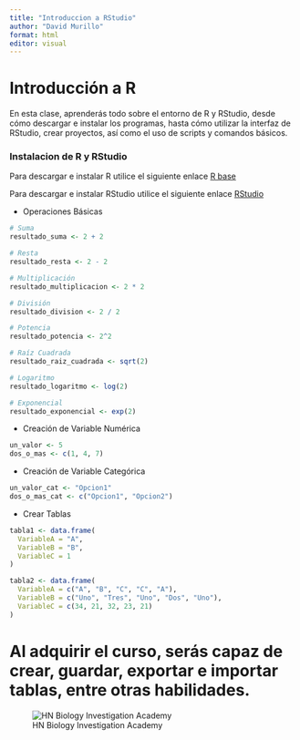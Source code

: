 ---
title: "Introduccion a RStudio"
author: "David Murillo"
format: html
editor: visual
---

# Introducción a R

En esta clase, aprenderás todo sobre el entorno de R y RStudio, desde cómo descargar e instalar los programas, hasta cómo utilizar la interfaz de RStudio, crear proyectos, así como el uso de scripts y comandos básicos.

### Instalacion de R y RStudio

Para descargar e instalar R utilice el siguiente enlace [R base](https://cran.r-project.org/bin/windows/base/)

Para descargar e instalar RStudio utilice el siguiente enlace [RStudio](https://posit.co/download/rstudio-desktop/)

-   Operaciones Básicas

```{r}
# Suma
resultado_suma <- 2 + 2

# Resta
resultado_resta <- 2 - 2

# Multiplicación
resultado_multiplicacion <- 2 * 2

# División
resultado_division <- 2 / 2

# Potencia
resultado_potencia <- 2^2

# Raíz Cuadrada
resultado_raiz_cuadrada <- sqrt(2)

# Logaritmo
resultado_logaritmo <- log(2)

# Exponencial
resultado_exponencial <- exp(2)

```

-   Creación de Variable Numérica

```{r}
un_valor <- 5
dos_o_mas <- c(1, 4, 7)
```

-   Creación de Variable Categórica

```{r}
un_valor_cat <- "Opcion1"
dos_o_mas_cat <- c("Opcion1", "Opcion2")
```

-   Crear Tablas

```{r}
tabla1 <- data.frame(
  VariableA = "A",
  VariableB = "B",
  VariableC = 1
)

tabla2 <- data.frame(
  VariableA = c("A", "B", "C", "C", "A"),
  VariableB = c("Uno", "Tres", "Uno", "Dos", "Uno"),
  VariableC = c(34, 21, 32, 23, 21)
)
```

# Al adquirir el curso, serás capaz de crear, guardar, exportar e importar tablas, entre otras habilidades.

![HN Biology Investigation Academy](HN%20Cursos%20publicidad/HN%20Biology%20Inv%20large.jpg)
